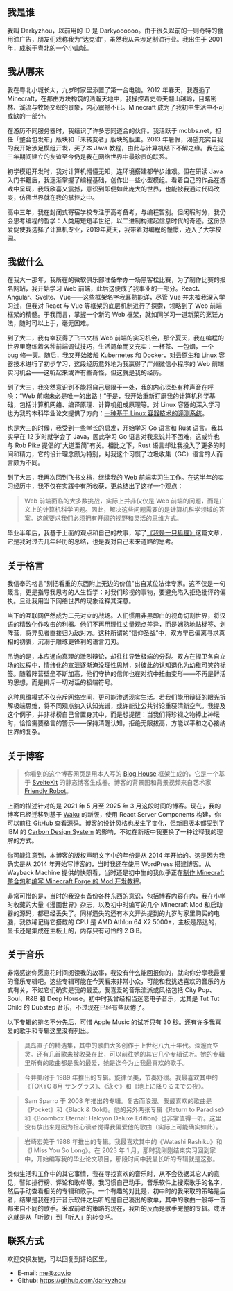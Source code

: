 
## 我是谁

我叫 Darkyzhou，以前用的 ID 是 Darkyoooooo。由于很久以前的一则奇特的食用油广告，朋友们戏称我为“达克油”，虽然我从未涉足制油行业。我出生于 2001 年，成长于粤北的一个小山城。

## 我从哪来

我在粤北小城长大，九岁时家里添置了第一台电脑。2012 年春天，我邂逅了 Minecraft，在那由方块构筑的浩瀚天地中，我操控着史蒂夫翻山越岭，目睹密林、溪流与牧场交织的景象，内心震撼不已。Minecraft 成为了我初中生活中不可或缺的一部分。

在游历不同服务器时，我结识了许多志同道合的伙伴。我活跃于 mcbbs.net，担任「整合包发布」版块和「未转变者」版块的版主。2013 年暑假，渴望充实自我的我开始涉足模组开发，买了本 Java 教程，由此与计算机结下不解之缘。我在这三年期间建立的友谊至今仍是我在网络世界中最珍贵的联系。

初学模组开发时，我对计算机懵懂无知，连环境搭建都举步维艰。但在研读 Java 入门书籍后，我逐渐掌握了编程基础，创作出一些小型模组。看着自己的作品在游戏中呈现，我既欣喜又震撼，意识到即便如此庞大的世界，也能被我通过代码改变，仿佛世界就在我的掌控之中。

高中三年，我在封闭式寄宿学校专注于高考备考，与编程暂别。但闲暇时分，我仍会思考编程的哲学：人类用短短半世纪，以二进制构建起信息时代的奇迹。这份热爱促使我选择了计算机专业，2019年夏天，我带着对编程的憧憬，迈入了大学校园。

## 我做什么

在我大一那年，我所在的微软俱乐部准备举办一场黑客松比赛，为了制作比赛的报名网站，我开始学习 Web 前端，此后这便成了我事业的一部分。React、Angular、Svelte、Vue——这些框架名字我耳熟能详，尽管 Vue 并未被我深入学习过，但我对 React 与 Vue 等框架的底层机制进行了探索，领略到了 Web 前端框架的精髓。于我而言，掌握一个新的 Web 框架，就如同学习一道新菜的烹饪方法，随时可以上手，毫无困难。

到了大二，我有幸获得了飞书文档 Web 前端的实习机会，那个夏天，我在编程的世界里磨练着各种前端调试技巧，生活简单而又充实：一杯茶、一包烟，一个 bug 修一天。随后，我又开始接触 Kubernetes 和 Docker，对云原生和 Linux 容器技术进行了初步学习，这段经历意外地为我赢得了广州微信小程序的 Web 前端实习机会——这听起来或许有些奇怪，但这就是我的经历。

到了大三，我突然意识到不能将自己局限于一处，我的内心深处有种声音在呼唤：“Web 前端未必是唯一的出路！”于是，我开始重新打磨我的计算机科学基础，包括计算机网络、编译原理、计算机组成原理等。对 Linux 容器的深入学习也为我的本科毕业论文提供了方向：[一种基于 Linux 容器技术的评测系统](https://github.com/darkyzhou/seele)。

也是大三的时候，我受到一些学长的启发，开始学习 Go 语言和 Rust 语言。我其实早在 12 岁时就学会了 Java，因此学习 Go 语言对我来说并不困难，这或许也与 Rob Pike 提倡的“大道至简”有关。相比之下，Rust 语言却让我投入了更多的时间和精力，它的设计理念颇为特别，对我这个习惯了垃圾收集（GC）语言的人而言颇为不同。

到了大四，我再次回到飞书文档，继续我的 Web 前端实习生工作。在这半年的实习经历中，我不仅在实践中有所收获，更总结出了这样一个观点：

> Web 前端面临的大多数挑战，实际上并非仅仅是 Web 前端的问题，而是广义上的计算机科学问题。因此，解决这些问题需要的是计算机科学领域的答案。这就要求我们必须拥有开阔的视野和灵活的思维方式。

毕业半年后，我基于上面的观点和自己的故事，写了[《我是一只狐狸》](/articles/i-am-a-fox)这篇文章，它是我对过去几年经历的总结，也是我对自己未来道路的思考。

## 关于格言

我信奉的格言"别把看重的东西附上无边的价值"出自某位法律专家。这不仅是一句箴言，更是指导我思考的人生哲学：对我们珍视的事物，要避免陷入拒绝批评的偏执。且让我用当下网络世界的现象诠释其深意。

当下的互联网俨然成为二元对立的战场。人们惯用非黑即白的视角切割世界，将汉语的精致化作攻击的利器。他们不再用理性丈量观点差异，而是娴熟地贴标签、划阵营，将异见者直接归为敌对方。这种所谓的“信仰圣战”中，双方早已偏离寻求真相的初衷，沉溺于雕琢更锋利的语言刀刃。

吊诡的是，本应通向真理的激烈辩论，却往往导致极端的分裂。双方在捍卫各自立场的过程中，情绪化的宣泄逐渐淹没理性思辨，对彼此的认知退化为幼稚可笑的标签。随着阵营壁垒不断加高，他们守护的信仰也在对抗中扭曲变形——不再是鲜活的思想，而是排斥一切对话的极端符号。

这种思维模式不仅充斥网络空间，更可能渗透现实生活。若我们能用辩证的眼光拆解极端思维，将不同观点纳入认知光谱，或许能让公共讨论重获清新空气。我提及这个例子，并非标榜自己曾置身其中，而是想提醒：当我们将珍视之物捧上神坛时，恰恰需要格言的警示——保持清醒认知，拒绝无限拔高，方能以平和之心接纳世界的复杂。

## 关于博客

> 你看到的这个博客网页是用本人写的 [Blog House](https://github.com/blog-house/blog-house) 框架生成的，它是一个基于 [SvelteKit](https://kit.svelte.dev/) 的静态博客生成器。博客的背景图和背景视频来自艺术家 [Friendly Robot](https://www.artstation.com/friendlyrobot)。

上面的描述针对的是 2021 年 5 月至 2025 年 3 月这段时间的博客。现在，我的博客已经迁移到基于 [Waku](https://waku.gg/) 的新版，使用 React Server Components 构建，你可以前往 [GitHub](https://github.com/darkyzhou/blog) 查看源码。博客的设计风格也发生了变化，但新旧版本都受到了 IBM 的 [Carbon Design System](https://carbondesignsystem.com/) 的影响，不过在新版中我更换了一种诠释我的理解的方式。

你可能注意到，本博客的版权声明文字中的年份是从 2014 年开始的。这是因为我确实是从 2014 年开始写博客的，当时我还在使用 WordPress 搭建博客。从 Wayback Machine 提供的快照看，当时还是初中生的我似乎正在[制作 Minecraft 整合包](https://web.archive.org/web/20141014045806/http://www.darkyoooooo.com/%E7%94%9F%E5%AD%98%E6%95%B4%E5%90%88%E5%8C%85)和[编写 Minecraft Forge 的 Mod 开发教程](https://web.archive.org/web/20150509164523/http://blog.darkyoooooo.com/minecraft-forge-%E5%BC%80%E5%8F%91%E5%AE%9E%E4%BE%8B/minecraft-forge-%E5%BC%80%E5%8F%91%E5%AE%9E%E4%BE%8B-%E7%BB%99%E8%87%AA%E5%B7%B1%E7%9A%84%E7%89%A9%E5%93%81%E5%8A%A0%E4%B8%8A%E6%9D%90%E8%B4%A8)。

非常可惜的是，当时的我没有备份各种东西的意识，包括博客内容在内，我在小学时收藏的大量《漫画世界》杂志，以及初中时编写的几个 Minecraft Mod 和启动器的源码，都已经丢失了。同样遗失的还有本文开头提到的九岁时家里购买的电脑，我依稀记得它搭载的 CPU 是 AMD Athlon 64 X2 5000+，主板是昂达的，显卡还是集成在主板上的，内存只有可怜的 2 GiB。

## 关于音乐

非常感谢你愿意花时间阅读我的故事，我没有什么能回报你的，就向你分享我最爱的音乐专辑吧。这些专辑可能在今天看来非常小众，可能和我挑选喜欢的音乐的方式有关，不过它们确实是我的最爱。我喜爱的音乐流派或风格包括 City Pop、Soul、R&B 和 Deep House。初中时我曾经相当迷恋电子音乐，尤其是 Tut Tut Child 的 Dubstep 音乐，不过现在已经有些厌倦了。

以下专辑的排名不分先后，可惜 Apple Music 的试听只有 30 秒。还有许多我喜爱的歌手和专辑这里没有列出。

<AppleMusic path="urban-blues-presents-best-of-naoko-gushima/1470173013" />

> 具岛直子的精选集，其中的歌曲大多创作于上世纪八九十年代。深邃而空灵。还有几首歌未被收录在此，可以前往她的其它几个专辑试听。她的专辑里所有的歌曲都是我的最爱，她是迄今为止我最喜欢的歌手。

<AppleMusic path="mocha-under-a-full-moon/771567746" />

> 今井美树于 1989 年推出的专辑。旋律优美，节奏舒缓。我最喜欢其中的《TOKYO 8月 サングラス》、《泳ぐ》和《地上に降りるまでの夜》。

<AppleMusic path="sam-sparro/1442815399" />

> Sam Sparro 于 2008 年推出的专辑。复古而浪漫。我最喜欢的歌曲是《Pocket》和《Black & Gold》。他的另外两张专辑《Return to Paradise》和《Boombox Eternal: Halcyon Deluxe Edition》也非常值得一听。这里没有放出来是因为担心读者觉得我偏爱他的歌曲（实际上可能确实如此）。

<AppleMusic path="me-too/255407032" />

> 岩崎宏美于 1988 年推出的专辑。我最喜欢其中的《Watashi Rashiku》和《I Miss You So Long》。在 2023 年 1 月，那时我刚刚结束实习回到家中，开始编写我的毕业论文项目，那段时间中我最长听的专辑就是这张。

类似生活和工作中的其它事情，我在寻找喜欢的音乐时，从不会依据其它人的意见，譬如排行榜、评论和歌单等。我习惯自己动手，音乐软件上搜索歌手的名字，然后手动查看相关的专辑和歌手。一个有趣的对比是，初中时的我采取的策略是后者，结果是我在打开音乐软件之后听的是自己凑出的歌单，其中的歌曲一般每一首都来自不同的歌手。采取前者的策略的现在，我听的反而是歌手完整的专辑。或许这就是从「听歌」到「听人」的转变吧。

## 联系方式

欢迎交换友链，可以回复到评论区里。

- E-mail: me@zqy.io
- Github: https://github.com/darkyzhou
